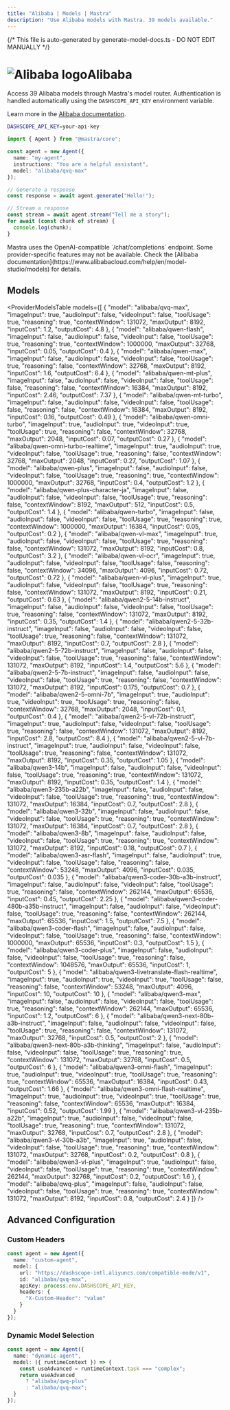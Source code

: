 ```yaml
---
title: "Alibaba | Models | Mastra"
description: "Use Alibaba models with Mastra. 39 models available."
---
```


{/* This file is auto-generated by generate-model-docs.ts - DO NOT EDIT MANUALLY */}



# <img src="https://models.dev/logos/alibaba.svg" alt="Alibaba logo" className="inline w-8 h-8 mr-2 align-middle dark:invert dark:brightness-0 dark:contrast-200" />Alibaba

Access 39 Alibaba models through Mastra's model router. Authentication is handled automatically using the `DASHSCOPE_API_KEY` environment variable.

Learn more in the [Alibaba documentation](https://www.alibabacloud.com/help/en/model-studio/models).

```bash
DASHSCOPE_API_KEY=your-api-key
```

```typescript
import { Agent } from "@mastra/core";

const agent = new Agent({
  name: "my-agent",
  instructions: "You are a helpful assistant",
  model: "alibaba/qvq-max"
});

// Generate a response
const response = await agent.generate("Hello!");

// Stream a response
const stream = await agent.stream("Tell me a story");
for await (const chunk of stream) {
  console.log(chunk);
}
```

<Callout type="info">
Mastra uses the OpenAI-compatible `/chat/completions` endpoint. Some provider-specific features may not be available. Check the [Alibaba documentation](https://www.alibabacloud.com/help/en/model-studio/models) for details.
</Callout>

## Models

<ProviderModelsTable 
  models={[
  {
    "model": "alibaba/qvq-max",
    "imageInput": true,
    "audioInput": false,
    "videoInput": false,
    "toolUsage": true,
    "reasoning": true,
    "contextWindow": 131072,
    "maxOutput": 8192,
    "inputCost": 1.2,
    "outputCost": 4.8
  },
  {
    "model": "alibaba/qwen-flash",
    "imageInput": false,
    "audioInput": false,
    "videoInput": false,
    "toolUsage": true,
    "reasoning": true,
    "contextWindow": 1000000,
    "maxOutput": 32768,
    "inputCost": 0.05,
    "outputCost": 0.4
  },
  {
    "model": "alibaba/qwen-max",
    "imageInput": false,
    "audioInput": false,
    "videoInput": false,
    "toolUsage": true,
    "reasoning": false,
    "contextWindow": 32768,
    "maxOutput": 8192,
    "inputCost": 1.6,
    "outputCost": 6.4
  },
  {
    "model": "alibaba/qwen-mt-plus",
    "imageInput": false,
    "audioInput": false,
    "videoInput": false,
    "toolUsage": false,
    "reasoning": false,
    "contextWindow": 16384,
    "maxOutput": 8192,
    "inputCost": 2.46,
    "outputCost": 7.37
  },
  {
    "model": "alibaba/qwen-mt-turbo",
    "imageInput": false,
    "audioInput": false,
    "videoInput": false,
    "toolUsage": false,
    "reasoning": false,
    "contextWindow": 16384,
    "maxOutput": 8192,
    "inputCost": 0.16,
    "outputCost": 0.49
  },
  {
    "model": "alibaba/qwen-omni-turbo",
    "imageInput": true,
    "audioInput": true,
    "videoInput": true,
    "toolUsage": true,
    "reasoning": false,
    "contextWindow": 32768,
    "maxOutput": 2048,
    "inputCost": 0.07,
    "outputCost": 0.27
  },
  {
    "model": "alibaba/qwen-omni-turbo-realtime",
    "imageInput": true,
    "audioInput": true,
    "videoInput": false,
    "toolUsage": true,
    "reasoning": false,
    "contextWindow": 32768,
    "maxOutput": 2048,
    "inputCost": 0.27,
    "outputCost": 1.07
  },
  {
    "model": "alibaba/qwen-plus",
    "imageInput": false,
    "audioInput": false,
    "videoInput": false,
    "toolUsage": true,
    "reasoning": true,
    "contextWindow": 1000000,
    "maxOutput": 32768,
    "inputCost": 0.4,
    "outputCost": 1.2
  },
  {
    "model": "alibaba/qwen-plus-character-ja",
    "imageInput": false,
    "audioInput": false,
    "videoInput": false,
    "toolUsage": true,
    "reasoning": false,
    "contextWindow": 8192,
    "maxOutput": 512,
    "inputCost": 0.5,
    "outputCost": 1.4
  },
  {
    "model": "alibaba/qwen-turbo",
    "imageInput": false,
    "audioInput": false,
    "videoInput": false,
    "toolUsage": true,
    "reasoning": true,
    "contextWindow": 1000000,
    "maxOutput": 16384,
    "inputCost": 0.05,
    "outputCost": 0.2
  },
  {
    "model": "alibaba/qwen-vl-max",
    "imageInput": true,
    "audioInput": false,
    "videoInput": false,
    "toolUsage": true,
    "reasoning": false,
    "contextWindow": 131072,
    "maxOutput": 8192,
    "inputCost": 0.8,
    "outputCost": 3.2
  },
  {
    "model": "alibaba/qwen-vl-ocr",
    "imageInput": true,
    "audioInput": false,
    "videoInput": false,
    "toolUsage": false,
    "reasoning": false,
    "contextWindow": 34096,
    "maxOutput": 4096,
    "inputCost": 0.72,
    "outputCost": 0.72
  },
  {
    "model": "alibaba/qwen-vl-plus",
    "imageInput": true,
    "audioInput": false,
    "videoInput": false,
    "toolUsage": true,
    "reasoning": false,
    "contextWindow": 131072,
    "maxOutput": 8192,
    "inputCost": 0.21,
    "outputCost": 0.63
  },
  {
    "model": "alibaba/qwen2-5-14b-instruct",
    "imageInput": false,
    "audioInput": false,
    "videoInput": false,
    "toolUsage": true,
    "reasoning": false,
    "contextWindow": 131072,
    "maxOutput": 8192,
    "inputCost": 0.35,
    "outputCost": 1.4
  },
  {
    "model": "alibaba/qwen2-5-32b-instruct",
    "imageInput": false,
    "audioInput": false,
    "videoInput": false,
    "toolUsage": true,
    "reasoning": false,
    "contextWindow": 131072,
    "maxOutput": 8192,
    "inputCost": 0.7,
    "outputCost": 2.8
  },
  {
    "model": "alibaba/qwen2-5-72b-instruct",
    "imageInput": false,
    "audioInput": false,
    "videoInput": false,
    "toolUsage": true,
    "reasoning": false,
    "contextWindow": 131072,
    "maxOutput": 8192,
    "inputCost": 1.4,
    "outputCost": 5.6
  },
  {
    "model": "alibaba/qwen2-5-7b-instruct",
    "imageInput": false,
    "audioInput": false,
    "videoInput": false,
    "toolUsage": true,
    "reasoning": false,
    "contextWindow": 131072,
    "maxOutput": 8192,
    "inputCost": 0.175,
    "outputCost": 0.7
  },
  {
    "model": "alibaba/qwen2-5-omni-7b",
    "imageInput": true,
    "audioInput": true,
    "videoInput": true,
    "toolUsage": true,
    "reasoning": false,
    "contextWindow": 32768,
    "maxOutput": 2048,
    "inputCost": 0.1,
    "outputCost": 0.4
  },
  {
    "model": "alibaba/qwen2-5-vl-72b-instruct",
    "imageInput": true,
    "audioInput": false,
    "videoInput": false,
    "toolUsage": true,
    "reasoning": false,
    "contextWindow": 131072,
    "maxOutput": 8192,
    "inputCost": 2.8,
    "outputCost": 8.4
  },
  {
    "model": "alibaba/qwen2-5-vl-7b-instruct",
    "imageInput": true,
    "audioInput": false,
    "videoInput": false,
    "toolUsage": true,
    "reasoning": false,
    "contextWindow": 131072,
    "maxOutput": 8192,
    "inputCost": 0.35,
    "outputCost": 1.05
  },
  {
    "model": "alibaba/qwen3-14b",
    "imageInput": false,
    "audioInput": false,
    "videoInput": false,
    "toolUsage": true,
    "reasoning": true,
    "contextWindow": 131072,
    "maxOutput": 8192,
    "inputCost": 0.35,
    "outputCost": 1.4
  },
  {
    "model": "alibaba/qwen3-235b-a22b",
    "imageInput": false,
    "audioInput": false,
    "videoInput": false,
    "toolUsage": true,
    "reasoning": true,
    "contextWindow": 131072,
    "maxOutput": 16384,
    "inputCost": 0.7,
    "outputCost": 2.8
  },
  {
    "model": "alibaba/qwen3-32b",
    "imageInput": false,
    "audioInput": false,
    "videoInput": false,
    "toolUsage": true,
    "reasoning": true,
    "contextWindow": 131072,
    "maxOutput": 16384,
    "inputCost": 0.7,
    "outputCost": 2.8
  },
  {
    "model": "alibaba/qwen3-8b",
    "imageInput": false,
    "audioInput": false,
    "videoInput": false,
    "toolUsage": true,
    "reasoning": true,
    "contextWindow": 131072,
    "maxOutput": 8192,
    "inputCost": 0.18,
    "outputCost": 0.7
  },
  {
    "model": "alibaba/qwen3-asr-flash",
    "imageInput": false,
    "audioInput": true,
    "videoInput": false,
    "toolUsage": false,
    "reasoning": false,
    "contextWindow": 53248,
    "maxOutput": 4096,
    "inputCost": 0.035,
    "outputCost": 0.035
  },
  {
    "model": "alibaba/qwen3-coder-30b-a3b-instruct",
    "imageInput": false,
    "audioInput": false,
    "videoInput": false,
    "toolUsage": true,
    "reasoning": false,
    "contextWindow": 262144,
    "maxOutput": 65536,
    "inputCost": 0.45,
    "outputCost": 2.25
  },
  {
    "model": "alibaba/qwen3-coder-480b-a35b-instruct",
    "imageInput": false,
    "audioInput": false,
    "videoInput": false,
    "toolUsage": true,
    "reasoning": false,
    "contextWindow": 262144,
    "maxOutput": 65536,
    "inputCost": 1.5,
    "outputCost": 7.5
  },
  {
    "model": "alibaba/qwen3-coder-flash",
    "imageInput": false,
    "audioInput": false,
    "videoInput": false,
    "toolUsage": true,
    "reasoning": false,
    "contextWindow": 1000000,
    "maxOutput": 65536,
    "inputCost": 0.3,
    "outputCost": 1.5
  },
  {
    "model": "alibaba/qwen3-coder-plus",
    "imageInput": false,
    "audioInput": false,
    "videoInput": false,
    "toolUsage": true,
    "reasoning": false,
    "contextWindow": 1048576,
    "maxOutput": 65536,
    "inputCost": 1,
    "outputCost": 5
  },
  {
    "model": "alibaba/qwen3-livetranslate-flash-realtime",
    "imageInput": true,
    "audioInput": true,
    "videoInput": true,
    "toolUsage": false,
    "reasoning": false,
    "contextWindow": 53248,
    "maxOutput": 4096,
    "inputCost": 10,
    "outputCost": 10
  },
  {
    "model": "alibaba/qwen3-max",
    "imageInput": false,
    "audioInput": false,
    "videoInput": false,
    "toolUsage": true,
    "reasoning": false,
    "contextWindow": 262144,
    "maxOutput": 65536,
    "inputCost": 1.2,
    "outputCost": 6
  },
  {
    "model": "alibaba/qwen3-next-80b-a3b-instruct",
    "imageInput": false,
    "audioInput": false,
    "videoInput": false,
    "toolUsage": true,
    "reasoning": false,
    "contextWindow": 131072,
    "maxOutput": 32768,
    "inputCost": 0.5,
    "outputCost": 2
  },
  {
    "model": "alibaba/qwen3-next-80b-a3b-thinking",
    "imageInput": false,
    "audioInput": false,
    "videoInput": false,
    "toolUsage": true,
    "reasoning": true,
    "contextWindow": 131072,
    "maxOutput": 32768,
    "inputCost": 0.5,
    "outputCost": 6
  },
  {
    "model": "alibaba/qwen3-omni-flash",
    "imageInput": true,
    "audioInput": true,
    "videoInput": true,
    "toolUsage": true,
    "reasoning": true,
    "contextWindow": 65536,
    "maxOutput": 16384,
    "inputCost": 0.43,
    "outputCost": 1.66
  },
  {
    "model": "alibaba/qwen3-omni-flash-realtime",
    "imageInput": true,
    "audioInput": true,
    "videoInput": true,
    "toolUsage": true,
    "reasoning": false,
    "contextWindow": 65536,
    "maxOutput": 16384,
    "inputCost": 0.52,
    "outputCost": 1.99
  },
  {
    "model": "alibaba/qwen3-vl-235b-a22b",
    "imageInput": true,
    "audioInput": false,
    "videoInput": false,
    "toolUsage": true,
    "reasoning": true,
    "contextWindow": 131072,
    "maxOutput": 32768,
    "inputCost": 0.7,
    "outputCost": 2.8
  },
  {
    "model": "alibaba/qwen3-vl-30b-a3b",
    "imageInput": true,
    "audioInput": false,
    "videoInput": false,
    "toolUsage": true,
    "reasoning": true,
    "contextWindow": 131072,
    "maxOutput": 32768,
    "inputCost": 0.2,
    "outputCost": 0.8
  },
  {
    "model": "alibaba/qwen3-vl-plus",
    "imageInput": true,
    "audioInput": false,
    "videoInput": false,
    "toolUsage": true,
    "reasoning": true,
    "contextWindow": 262144,
    "maxOutput": 32768,
    "inputCost": 0.2,
    "outputCost": 1.6
  },
  {
    "model": "alibaba/qwq-plus",
    "imageInput": false,
    "audioInput": false,
    "videoInput": false,
    "toolUsage": true,
    "reasoning": true,
    "contextWindow": 131072,
    "maxOutput": 8192,
    "inputCost": 0.8,
    "outputCost": 2.4
  }
]}
/>

## Advanced Configuration

### Custom Headers

```typescript
const agent = new Agent({
  name: "custom-agent",
  model: {
    url: "https://dashscope-intl.aliyuncs.com/compatible-mode/v1",
    id: "alibaba/qvq-max",
    apiKey: process.env.DASHSCOPE_API_KEY,
    headers: {
      "X-Custom-Header": "value"
    }
  }
});
```

### Dynamic Model Selection

```typescript
const agent = new Agent({
  name: "dynamic-agent",
  model: ({ runtimeContext }) => {
    const useAdvanced = runtimeContext.task === "complex";
    return useAdvanced 
      ? "alibaba/qwq-plus"
      : "alibaba/qvq-max";
  }
});
```


